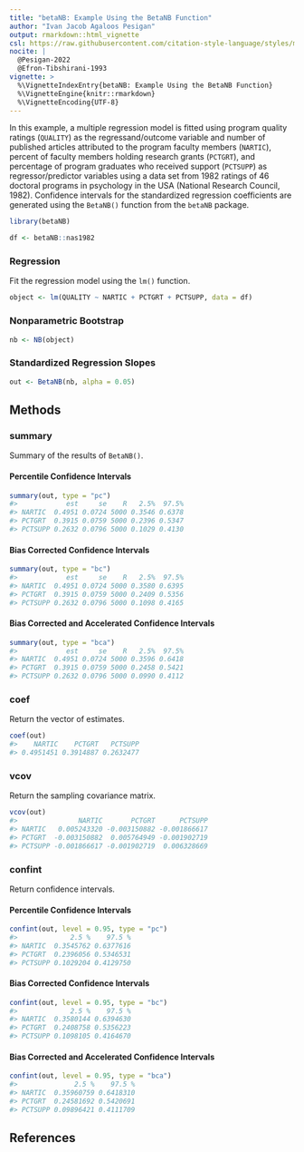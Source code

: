 ```yaml
---
title: "betaNB: Example Using the BetaNB Function"
author: "Ivan Jacob Agaloos Pesigan"
output: rmarkdown::html_vignette
csl: https://raw.githubusercontent.com/citation-style-language/styles/master/apa.csl
nocite: |
  @Pesigan-2022
  @Efron-Tibshirani-1993
vignette: >
  %\VignetteIndexEntry{betaNB: Example Using the BetaNB Function}
  %\VignetteEngine{knitr::rmarkdown}
  %\VignetteEncoding{UTF-8}
---
```




In this example, a multiple regression model is fitted
using program quality ratings (`QUALITY`) as the regressand/outcome variable
and number of published articles attributed to the program faculty members (`NARTIC`),
percent of faculty members holding research grants (`PCTGRT`), and
percentage of program graduates who received support (`PCTSUPP`) as regressor/predictor variables
using a data set from 1982 ratings of 46 doctoral programs in psychology in the USA (National Research Council, 1982).
Confidence intervals for the standardized regression coefficients are generated
using the `BetaNB()` function from the `betaNB` package.


``` r
library(betaNB)
```




``` r
df <- betaNB::nas1982
```

### Regression

Fit the regression model using the `lm()` function.


``` r
object <- lm(QUALITY ~ NARTIC + PCTGRT + PCTSUPP, data = df)
```

### Nonparametric Bootstrap


``` r
nb <- NB(object)
```

### Standardized Regression Slopes


``` r
out <- BetaNB(nb, alpha = 0.05)
```

## Methods

### summary

Summary of the results of `BetaNB()`.

#### Percentile Confidence Intervals


``` r
summary(out, type = "pc")
#>            est     se    R   2.5%  97.5%
#> NARTIC  0.4951 0.0724 5000 0.3546 0.6378
#> PCTGRT  0.3915 0.0759 5000 0.2396 0.5347
#> PCTSUPP 0.2632 0.0796 5000 0.1029 0.4130
```

#### Bias Corrected Confidence Intervals


``` r
summary(out, type = "bc")
#>            est     se    R   2.5%  97.5%
#> NARTIC  0.4951 0.0724 5000 0.3580 0.6395
#> PCTGRT  0.3915 0.0759 5000 0.2409 0.5356
#> PCTSUPP 0.2632 0.0796 5000 0.1098 0.4165
```

#### Bias Corrected and Accelerated Confidence Intervals


``` r
summary(out, type = "bca")
#>            est     se    R   2.5%  97.5%
#> NARTIC  0.4951 0.0724 5000 0.3596 0.6418
#> PCTGRT  0.3915 0.0759 5000 0.2458 0.5421
#> PCTSUPP 0.2632 0.0796 5000 0.0990 0.4112
```

### coef

Return the vector of estimates.


``` r
coef(out)
#>    NARTIC    PCTGRT   PCTSUPP 
#> 0.4951451 0.3914887 0.2632477
```

### vcov

Return the sampling covariance matrix.


``` r
vcov(out)
#>               NARTIC       PCTGRT      PCTSUPP
#> NARTIC   0.005243320 -0.003150882 -0.001866617
#> PCTGRT  -0.003150882  0.005764949 -0.001902719
#> PCTSUPP -0.001866617 -0.001902719  0.006328669
```

### confint

Return confidence intervals.

#### Percentile Confidence Intervals


``` r
confint(out, level = 0.95, type = "pc")
#>             2.5 %    97.5 %
#> NARTIC  0.3545762 0.6377616
#> PCTGRT  0.2396056 0.5346531
#> PCTSUPP 0.1029204 0.4129750
```

#### Bias Corrected Confidence Intervals


``` r
confint(out, level = 0.95, type = "bc")
#>             2.5 %    97.5 %
#> NARTIC  0.3580144 0.6394630
#> PCTGRT  0.2408758 0.5356223
#> PCTSUPP 0.1098105 0.4164670
```

#### Bias Corrected and Accelerated Confidence Intervals


``` r
confint(out, level = 0.95, type = "bca")
#>              2.5 %    97.5 %
#> NARTIC  0.35960759 0.6418310
#> PCTGRT  0.24581692 0.5420691
#> PCTSUPP 0.09896421 0.4111709
```

## References
